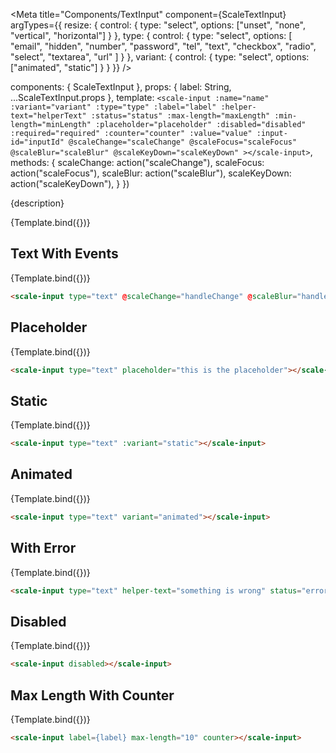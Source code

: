 
<Meta
  title="Components/TextInput"
  component={ScaleTextInput}
  argTypes={{
    resize: {
      control: {
        type: "select",
        options: ["unset", "none", "vertical", "horizontal"]
      }
    },
    type: {
      control: {
        type: "select",
        options: [
          "email",
          "hidden",
          "number",
          "password",
          "tel",
          "text",
          "checkbox",
          "radio",
          "select",
          "textarea",
          "url"
        ]
      }
    },
    variant: {
      control: { type: "select", options: ["animated", "static"] }
    }
  }}
/>

  components: { ScaleTextInput },
  props: {
    label: String,
    ...ScaleTextInput.props
  },
  template: `
    <scale-input
      :name="name"
      :variant="variant"
      :type="type"
      :label="label"
      :helper-text="helperText"
      :status="status"
      :max-length="maxLength"
      :min-length="minLength"
      :placeholder="placeholder"
      :disabled="disabled"
      :required="required"
      :counter="counter"
      :value="value"
      :input-id="inputId"
      @scaleChange="scaleChange"
      @scaleFocus="scaleFocus"
      @scaleBlur="scaleBlur"
      @scaleKeyDown="scaleKeyDown"
    ></scale-input>
  `,
  methods: {
    scaleChange: action("scaleChange"),
    scaleFocus: action("scaleFocus"),
    scaleBlur: action("scaleBlur"),
    scaleKeyDown: action("scaleKeyDown"),
  }
})

<Description>{description}</Description>

<Preview withSource="none">
  <Story
    name="Standard"
    args={{
      label: "An input"
    }}
  >
    {Template.bind({})}
  </Story>
</Preview>

<Props story="Standard" />


## Text With Events

<Preview withSource="none">
  <Story
    name="Text With Events"
    args={{
      label: "Text With Events",
    }}
  >
    {Template.bind({})}
  </Story>
</Preview>

```html
<scale-input type="text" @scaleChange="handleChange" @scaleBlur="handleBlur" @scaleFocus="handleFocus" @scaleKeyDown="handleKeyDown"></scale-input>
```


## Placeholder

<Preview withSource="none">
  <Story
    name="Placeholder"
    args={{
      label: "Placeholder",
      placeholder: "this is the placeholder",
    }}
  >
    {Template.bind({})}
  </Story>
</Preview>

```html
<scale-input type="text" placeholder="this is the placeholder"></scale-input>
```


## Static

<Preview withSource="none">
  <Story
    name="Static"
    args={{
      label: "Static",
      variant: "static",
    }}
  >
    {Template.bind({})}
  </Story>
</Preview>

```html
<scale-input type="text" :variant="static"></scale-input>
```


## Animated

<Preview withSource="none">
  <Story
    name="Animated"
    args={{
      label: "Animated",
      variant: "animated",
    }}
  >
    {Template.bind({})}
  </Story>
</Preview>

```html
<scale-input type="text" variant="animated"></scale-input>
```

## With Error

<Preview withSource="none">
  <Story
    name="With Error"
    args={{
      label: "With Error",
      status: "error",
      helperText: "something is wrong"
    }}
  >
    {Template.bind({})}
  </Story>
</Preview>

```html
<scale-input type="text" helper-text="something is wrong" status="error"></scale-input>
```


## Disabled

<Preview withSource="none">
  <Story
    name="Disabled"
    args={{
      label: "Disabled",
      disabled: true,
    }}
  >
    {Template.bind({})}
  </Story>
</Preview>

```html
<scale-input disabled></scale-input>
```


## Max Length With Counter

<Preview withSource="none">
  <Story
    name="Max Length With Counter"
    args={{
      label: "Max Length With Counter",
      maxLength: 10,
      counter: true,
    }}
  >
    {Template.bind({})}
  </Story>
</Preview>

```html
<scale-input label={label} max-length="10" counter></scale-input>
```
